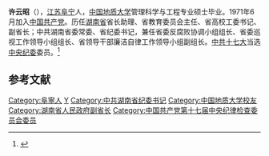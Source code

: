 '''许云昭'''（{{bd|1949年|2月||catIdx=X许}}），[[江苏|江苏]][[阜宁|阜宁]]人，[[中国地质大学|中国地质大学]]管理科学与工程专业硕士毕业。1971年6月加入[[中国共产党|中国共产党]]。历任[[湖南省|湖南省]]省长助理、省教育委员会主任、省高校工委书记、副省长；中共湖南省委常委、省纪委书记，兼任省委反腐败协调小组组长、省委巡视工作领导小组组长、省领导干部廉洁自律工作领导小组副组长。[[中共十七大|中共十七大]]当选[[中共中央纪律检查委员会|中央纪委]]委员。<ref>{{Cite web |url=http://cpc.people.com.cn/GB/64162/123659/123799/7322700.html |title=许云昭同志简历 |accessdate=2010-08-10 |archive-date=2010-01-23 |archive-url=https://web.archive.org/web/20100123021525/http://cpc.people.com.cn/GB/64162/123659/123799/7322700.html |dead-url=no }}</ref>

==参考文献==
{{reflist}}

{{start box}}
{{s-ppo|cpc}}
{{s-before|[[孙载夫|孙载夫]]}}
{{s-title|[[中国共产党湖南省纪律检查委员会|中国共产党湖南省纪律检查委员会]]书记|2006年11月—2011年10月}} 
{{s-after|[[黄建国|黄建国]]}}
{{s-gov|prc}}
{{s-before|[[胡冬煦|胡冬煦]]}}
{{s-title|[[湖南省教育委员会|湖南省教育委员会]]主任|1998年4月—2000年4月}} 
{{s-after|[[蒋作斌|蒋作斌]]（教育厅厅长）}}
{{end box}}

{{DEFAULTSORT:Xu yunzhao}}
[[Category:阜寧人|Category:阜寧人]]
[[Category:许姓|Y]]
[[Category:中共湖南省纪委书记|Category:中共湖南省纪委书记]]
[[Category:中国地质大学校友|Category:中国地质大学校友]]
[[Category:湖南省人民政府副省长|Category:湖南省人民政府副省长]]
[[Category:中国共产党第十七届中央纪律检查委员会委员|Category:中国共产党第十七届中央纪律检查委员会委员]]
{{china-poli-bio-stub}}